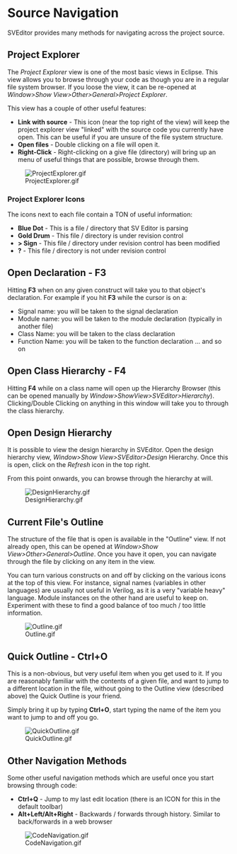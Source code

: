 = Source Navigation =

SVEditor provides many methods for navigating across the project source.

== Project Explorer ==

The ''Project Explorer'' view is one of the most basic views in Eclipse.  This view allows you to browse through your code as though you are in a regular file system browser.  If you loose the view, it can be re-opened at ''Window>Show View>Other>General>Project Explorer''.

This view has a couple of other useful features:
* '''Link with source''' - This icon (near the top right of the view) will keep the project explorer view "linked" with the source code you currently have open.  This can be useful if you are unsure of the file system structure.
* '''Open files''' - Double clicking on a file will open it.
* '''Right-Click''' - Right-clicking on a give file (directory) will bring up an menu of useful things that are possible, browse through them.

[[Image:ProjectExplorer.gif]]

=== Project Explorer Icons ===

The icons next to each file contain a TON of useful information:

* '''Blue Dot''' - This is a file / directory that SV Editor is parsing
* '''Gold Drum''' - This file / directory is under revision control
* ''' > Sign ''' - This file / directory under revision control has been modified
* ''' ? ''' - This file / directory is not under revision control  

== Open Declaration - F3 ==

Hitting '''F3''' when on any given construct will take you to that object's declaration.  For example if you hit '''F3''' while the cursor is on a:
* Signal name: you will be taken to the signal declaration
* Module name: you will be taken to the module declaration (typically in another file)
* Class Name: you will be taken to the class declaration
* Function Name: you will be taken to the function declaration ... and so on

== Open Class Hierarchy - F4 ==

Hitting '''F4''' while on a class name will open up the Hierarchy Browser (this can be opened manually by ''Window>ShowView>SVEditor>Hierarchy'').  Clicking/Double Clicking on anything in this window will take you to through the class hierarchy.

== Open Design Hierarchy ==

It is possible to view the design hierarchy in SVEditor.  Open the design hierarchy view, ''Window>Show View>SVEditor>Design'' Hierarchy.  Once this is open, click on the ''Refresh'' icon in the top right.

From this point onwards, you can browse through the hierarchy at will.

[[Image:DesignHierarchy.gif]]


== Current File's Outline ==

The structure of the file that is open is available in the "Outline" view.  If not already open, this can be opened at ''Window>Show View>Other>General>Outline''.  Once you have it open, you can navigate through the file by clicking on any item in the view. 

You can turn various constructs on and off by clicking on the various icons at the top of this view.  For instance, signal names (variables in other languages) are usually not useful in Verilog, as it is a very "variable heavy" language.  Module instances on the other hand are useful to keep on.  Experiment with these to find a good balance of too much / too little information.

[[Image:Outline.gif]]

== Quick Outline - Ctrl+O ==

This is a non-obvious, but very useful item when you get used to it.  If you are reasonably familiar with the contents of a given file, and want to jump to a different location in the file, without going to the Outline view (described above) the Quick Outline is your friend.

Simply bring it up by typing '''Ctrl+O''', start typing the name of the item you want to jump to and off you go.

[[Image:QuickOutline.gif]]

== Other Navigation Methods ==

Some other useful navigation methods which are useful once you start browsing through code:
* '''Ctrl+Q''' - Jump to my last edit location (there is an ICON for this in the default toolbar)
* '''Alt+Left/Alt+Right''' - Backwards / forwards through history.  Similar to back/forwards in a web browser

[[Image:CodeNavigation.gif]]


